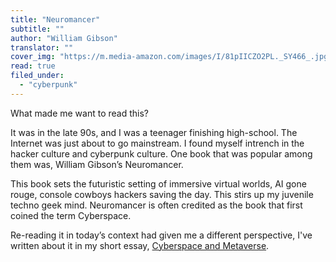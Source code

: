 ```yaml
---
title: "Neuromancer"
subtitle: ""
author: "William Gibson"
translator: ""
cover_img: "https://m.media-amazon.com/images/I/81pIICZO2PL._SY466_.jpg"
read: true
filed_under:
  - "cyberpunk"
---
```


What made me want to read this?

It was in the late 90s, and I was a teenager finishing high-school. The Internet was just about to go mainstream. I found myself intrench in the hacker culture and cyberpunk culture. One book that was popular among them was, William Gibson’s Neuromancer.

This book sets the futuristic setting of immersive virtual worlds, AI gone rouge, console cowboys hackers saving the day. This stirs up my juvenile techno geek mind. Neuromancer is often credited as the book that first coined the term Cyberspace.

Re-reading it in today’s context had given me a different perspective, I've written about it in my short essay, [Cyberspace and Metaverse](/essays/2024-07-19-cyberspace-and-metaverse).

